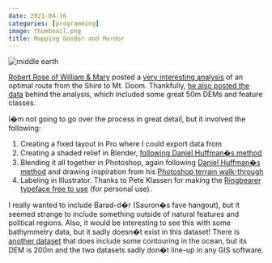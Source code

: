```yaml
---
date: 2021-04-16
categories: [programming]
image: thumbnail.png
title: Mapping Gondor and Mordor
---
```


<img class="full-width" src="mordor.png" alt="middle earth">

[Robert Rose of William & Mary](https://www.wm.edu/offices/career/about/faculty-admin-committee/roserob.php) posted a [very interesting analysis](https://www.esri.com/arcgis-blog/products/story-maps/mapping/mapping-a-better-route-from-the-shire-to-mount-doom/) of an optimal route from the Shire to Mt. Doom. Thankfully, [he also posted the data](https://scholarworks.wm.edu/asoer/3/) behind the analysis, which included some great 50m DEMs and feature classes.

I�m not going to go over the process in great detail, but it involved the following:

1.  Creating a fixed layout in Pro where I could export data from
2.  Creating a shaded relief in Blender, [following Daniel Huffman�s method](https://somethingaboutmaps.wordpress.com/2017/11/16/creating-shaded-relief-in-blender/)
3.  Blending it all together in Photoshop, again following [Daniel Huffman�s method](https://somethingaboutmaps.wordpress.com/2014/10/26/adding-shaded-relief-in-photoshop/) and drawing inspiration from his [Photoshop terrain walk-through](https://somethingaboutmaps.wordpress.com/2016/10/03/terrain-in-photoshop/)
4.  Labeling in Illustrator. Thanks to Pete Klassen for making the [Ringbearer typeface free to use](https://www.thehutt.de/tolkien/fonts/ringbearer/readme.html) (for personal use).

I really wanted to include Barad-d�r (Sauron�s fave hangout), but it seemed strange to include something outside of natural features and political regions. Also, it would be interesting to see this with some bathymmetry data, but it sadly doesn�t exist in this dataset! There is [another dataset](https://github.com/bburns/arda) that does include some contouring in the ocean, but its DEM is 200m and the two datasets sadly don�t line-up in any GIS software.